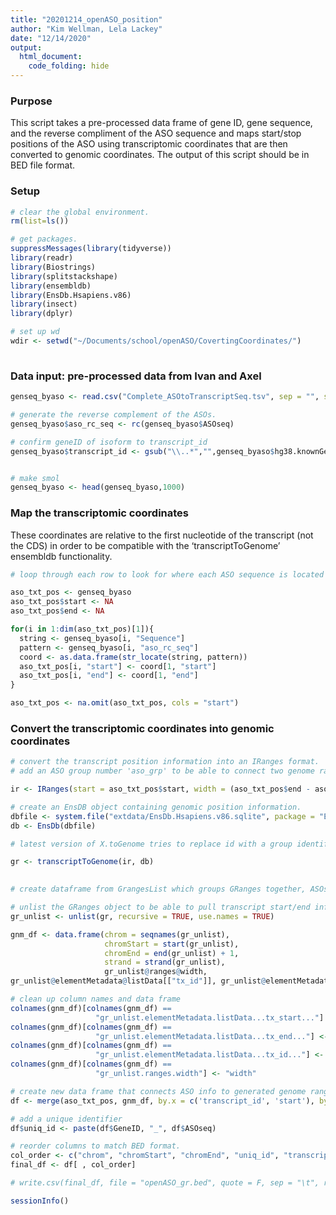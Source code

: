 ```yaml
---
title: "20201214_openASO_position"
author: "Kim Wellman, Lela Lackey"
date: "12/14/2020"
output:
  html_document: 
    code_folding: hide
---
```


### Purpose
This script takes a pre-processed data frame of gene ID, gene sequence, and the reverse compliment of the ASO sequence and maps start/stop positions of the ASO using transcriptomic coordinates that are then converted to genomic coordinates. The output of this script should be in BED file format.

### Setup

```r

# clear the global environment. 
rm(list=ls())

# get packages. 
suppressMessages(library(tidyverse))
library(readr)
library(Biostrings)
library(splitstackshape)
library(ensembldb)
library(EnsDb.Hsapiens.v86)
library(insect)
library(dplyr)

# set up wd
wdir <- setwd("~/Documents/school/openASO/CovertingCoordinates/")
  
```

### Data input: pre-processed data from Ivan and Axel

```r

genseq_byaso <- read.csv("Complete_ASOtoTranscriptSeq.tsv", sep = "", stringsAsFactors = FALSE)

# generate the reverse complement of the ASOs.
genseq_byaso$aso_rc_seq <- rc(genseq_byaso$ASOseq)

# confirm geneID of isoform to transcript_id
genseq_byaso$transcript_id <- gsub("\\..*","",genseq_byaso$hg38.knownGene.name)


# make smol
genseq_byaso <- head(genseq_byaso,1000)
```

### Map the transcriptomic coordinates

These coordinates are relative to the first nucleotide of the transcript (not the CDS) in order to be compatible with the 'transcriptToGenome' ensembldb functionality.

```r

# loop through each row to look for where each ASO sequence is located along the target transcript sequence. The'start' and 'end' positions are in relation to the start of the transcript and also represent character position within each transcript sequence string. 

aso_txt_pos <- genseq_byaso
aso_txt_pos$start <- NA
aso_txt_pos$end <- NA

for(i in 1:dim(aso_txt_pos)[1]){
  string <- genseq_byaso[i, "Sequence"]
  pattern <- genseq_byaso[i, "aso_rc_seq"]
  coord <- as.data.frame(str_locate(string, pattern))
  aso_txt_pos[i, "start"] <- coord[1, "start"]
  aso_txt_pos[i, "end"] <- coord[1, "end"]
}

aso_txt_pos <- na.omit(aso_txt_pos, cols = "start")

```

### Convert the transcriptomic coordinates into genomic coordinates


```r

# convert the transcript position information into an IRanges format.
# add an ASO group number 'aso_grp' to be able to connect two genome ranges corresponding to the same ASO, but spanning exons.

ir <- IRanges(start = aso_txt_pos$start, width = (aso_txt_pos$end - aso_txt_pos$start), names = aso_txt_pos$transcript_id, aso_grp = list(rownames(aso_txt_pos)))

# create an EnsDB object containing genomic position information.
dbfile <- system.file("extdata/EnsDb.Hsapiens.v86.sqlite", package = "EnsDb.Hsapiens.v86")
db <- EnsDb(dbfile)

# latest version of X.toGenome tries to replace id with a group identifier. Defaults to using 'NAMES' transcript id which is not unique enough to join back at the very end.

gr <- transcriptToGenome(ir, db)
  
```

```r

# create dataframe from GrangesList which groups GRanges together, ASOs by transcript. aso_grp connects multiple ranges (across exons) back to the original ASO. 

# unlist the GRanges object to be able to pull transcript start/end information without direct reference to transcript.
gr_unlist <- unlist(gr, recursive = TRUE, use.names = TRUE)

gnm_df <- data.frame(chrom = seqnames(gr_unlist), 
                     chromStart = start(gr_unlist),
                     chromEnd = end(gr_unlist) + 1, 
                     strand = strand(gr_unlist), 
                     gr_unlist@ranges@width, 
gr_unlist@elementMetadata@listData[["tx_id"]], gr_unlist@elementMetadata@listData[["tx_start"]], gr_unlist@elementMetadata@listData[["tx_end"]]) 

# clean up column names and data frame
colnames(gnm_df)[colnames(gnm_df) ==
                   "gr_unlist.elementMetadata.listData...tx_start..."] <- "tx_start"
colnames(gnm_df)[colnames(gnm_df) ==
                   "gr_unlist.elementMetadata.listData...tx_end..."] <- "tx_end"
colnames(gnm_df)[colnames(gnm_df) ==
                   "gr_unlist.elementMetadata.listData...tx_id..."] <- "tx_id"
colnames(gnm_df)[colnames(gnm_df) ==
                   "gr_unlist.ranges.width"] <- "width"

```

```r
# create new data frame that connects ASO info to generated genome range info.
df <- merge(aso_txt_pos, gnm_df, by.x = c('transcript_id', 'start'), by.y = c('tx_id', 'tx_start'))

# add a unique identifier
df$uniq_id <- paste(df$GeneID, "_", df$ASOseq)

# reorder columns to match BED format.
col_order <- c("chrom", "chromStart", "chromEnd", "uniq_id", "transcript_id", "ASOseq", "aso_rc_seq", "ASOeffective","strand","start", "end", "tx_end", "width", "GeneID", "OriginalName", "HGNC.ID", "hg38.knownGene.name", "Sequence")
final_df <- df[ , col_order]

# write.csv(final_df, file = "openASO_gr.bed", quote = F, sep = "\t", row.names = F, col.names = F)
```




```r
sessionInfo()

```
